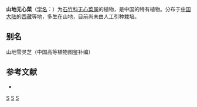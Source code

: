{{Speciesbox
| taxon = Arenaria(植物) monantha
| binomial_authority = Williams
}}

'''山地无心菜'''（[[学名|学名]]：{{lang|la|''Arenaria monantha''}}）为[[石竹科|石竹科]][[无心菜属|无心菜属]]的植物，是中国的特有植物。分布于[[中国大陆|中国大陆]]的[[西藏|西藏]]等地，多生在山地，目前尚未由人工引种栽培。

== 别名 ==
山地雪灵芝（中国高等植物图鉴补编）

== 参考文献 ==
<div class="references-small">
* {{cite web| url =http://www.bioinfo.cn/db05/KmzwSpecies.php?action=view&id=2949| title =山地无心菜| work =《中国高等植物数据库全库》| publisher =中国科学院微生物研究所| author =昆明植物研究所| accessdate =2009-02-23| deadurl =yes| archiveurl =https://web.archive.org/web/20160305022930/http://www.bioinfo.cn/db05/KmzwSpecies.php?action=view&id=2949| archivedate =2016-03-05}}
</div>
{{Taxonbar|from=Q11044872}}

[[Category:无心菜属|S]]
[[Category:中国特有植物|S]]
[[Category:西藏植物|S]]